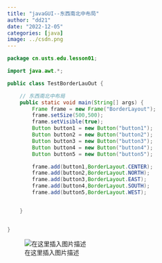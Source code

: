 ```yaml
---
title: "javaGUI--东西南北中布局"
author: "dd21"
date: "2022-12-05" 
categories: [java]
image: ../csdn.png
---
```



```java
package cn.usts.edu.lesson01;

import java.awt.*;

public class TestBorderLauOut {

    // 东西南北中布局
    public static void main(String[] args) {
        Frame frame = new Frame("BorderLayout");
        frame.setSize(500,500);
        frame.setVisible(true);
        Button button1 = new Button("button1");
        Button button2 = new Button("button2");
        Button button3 = new Button("button3");
        Button button4 = new Button("button4");
        Button button5 = new Button("button5");

        frame.add(button1,BorderLayout.CENTER);
        frame.add(button2,BorderLayout.NORTH);
        frame.add(button3,BorderLayout.EAST);
        frame.add(button4,BorderLayout.SOUTH);
        frame.add(button5,BorderLayout.WEST);


    }


}

```
![在这里插入图片描述](https://img-blog.csdnimg.cn/67516856d569495197bae08a6ed24eb1.png?x-oss-process=image/watermark,type_ZHJvaWRzYW5zZmFsbGJhY2s,shadow_50,text_Q1NETiBA5aSn5q-beg==,size_20,color_FFFFFF,t_70,g_se,x_16)


